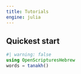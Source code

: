 ```yaml
---
title: Tutorials
engine: julia
---
```



## Quickest start

```julia
#| warning: false
using OpenScripturesHebrew
words = tanakh()
```